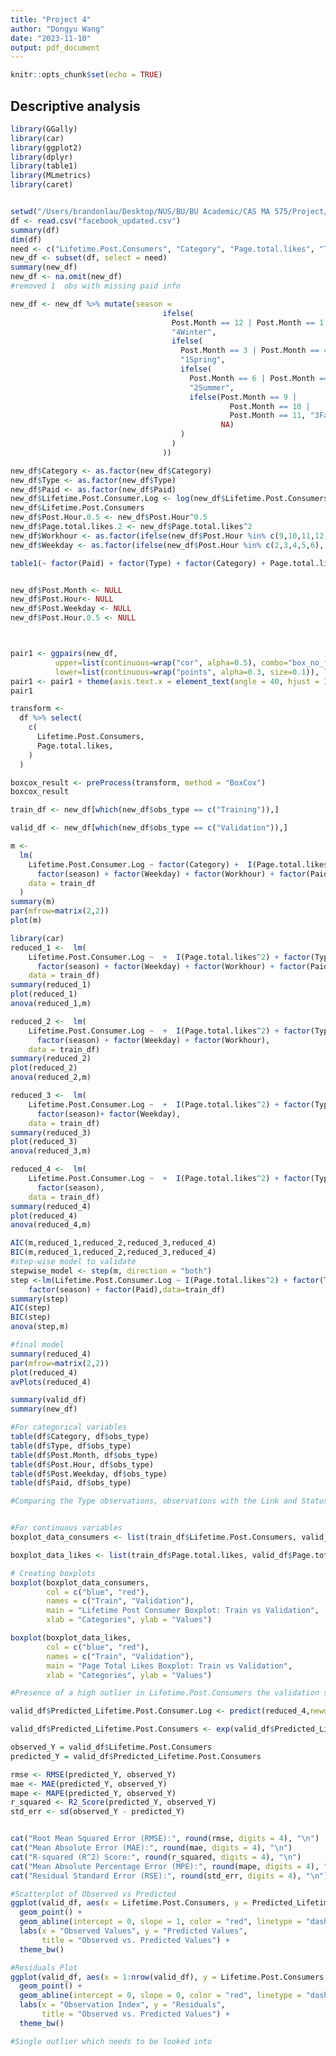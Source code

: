 ```yaml
---
title: "Project 4"
author: "Dongyu Wang"
date: "2023-11-10"
output: pdf_document
---
```


```r
knitr::opts_chunk$set(echo = TRUE)
```

## Descriptive analysis

```r
library(GGally)
library(car)
library(ggplot2)
library(dplyr)
library(table1)
library(MLmetrics)
library(caret)


setwd("/Users/brandonlau/Desktop/NUS/BU/BU Academic/CAS MA 575/Project/facebook-metrics/Updated (Deliverable 4)")
df <- read.csv("facebook_updated.csv")
summary(df)
dim(df)
need <- c("Lifetime.Post.Consumers", "Category", "Page.total.likes", "Type", "Post.Month", "Post.Hour", "Post.Weekday", "Paid","obs_type")
new_df <- subset(df, select = need)
summary(new_df)
new_df <- na.omit(new_df)
#removed 1  obs with missing paid info

new_df <- new_df %>% mutate(season =
                                  ifelse(
                                    Post.Month == 12 | Post.Month == 1 | Post.Month == 2,
                                    "4Winter",
                                    ifelse(
                                      Post.Month == 3 | Post.Month == 4 | Post.Month == 5,
                                      "1Spring",
                                      ifelse(
                                        Post.Month == 6 | Post.Month == 7 | Post.Month == 8,
                                        "2Summer",
                                        ifelse(Post.Month == 9 |
                                                 Post.Month == 10 |
                                                 Post.Month == 11, "3Fall",
                                               NA)
                                      )
                                    )
                                  ))

new_df$Category <- as.factor(new_df$Category)
new_df$Type <- as.factor(new_df$Type)
new_df$Paid <- as.factor(new_df$Paid)
new_df$Lifetime.Post.Consumer.Log <- log(new_df$Lifetime.Post.Consumers)
new_df$Lifetime.Post.Consumers 
new_df$Post.Hour.0.5 <- new_df$Post.Hour^0.5
new_df$Page.total.likes.2 <- new_df$Page.total.likes^2
new_df$Workhour <- as.factor(ifelse(new_df$Post.Hour %in% c(9,10,11,12,13,14,15,16,17), c("Working"),c("Afterwork")))
new_df$Weekday <- as.factor(ifelse(new_df$Post.Hour %in% c(2,3,4,5,6), c("Weekday"),c("Weekend")))

table1(~ factor(Paid) + factor(Type) + factor(Category) + Page.total.likes + Page.total.likes.2 + factor(season) + +factor(Weekday) + factor(Workhour) + Lifetime.Post.Consumer.Log|obs_type,data=new_df)


new_df$Post.Month <- NULL
new_df$Post.Hour<- NULL
new_df$Post.Weekday <- NULL
new_df$Post.Hour.0.5 <- NULL



pair1 <- ggpairs(new_df,
          upper=list(continuous=wrap("cor", alpha=0.5), combo="box_no_facet"),
          lower=list(continuous=wrap("points", alpha=0.3, size=0.1)), labeller = label_wrap_gen(10, multi_line = TRUE)) 
pair1 <- pair1 + theme(axis.text.x = element_text(angle = 40, hjust = 1, size = 5), axis.text.y = element_text(vjust = 1, size = 5), text= element_text(size = 10))
pair1

```

```r
transform <-
  df %>% select(
    c(
      Lifetime.Post.Consumers,
      Page.total.likes,
    )
  )

boxcox_result <- preProcess(transform, method = "BoxCox")
boxcox_result

train_df <- new_df[which(new_df$obs_type == c("Training")),]

valid_df <- new_df[which(new_df$obs_type == c("Validation")),]

m <-
  lm(
    Lifetime.Post.Consumer.Log ~ factor(Category) +  I(Page.total.likes^2) + factor(Type) +
      factor(season) + factor(Weekday) + factor(Workhour) + factor(Paid),
    data = train_df
  )
summary(m)
par(mfrow=matrix(2,2))
plot(m)
```

```r
library(car)
reduced_1 <-  lm(
    Lifetime.Post.Consumer.Log ~  +  I(Page.total.likes^2) + factor(Type) +
      factor(season) + factor(Weekday) + factor(Workhour) + factor(Paid),
    data = train_df)
summary(reduced_1)
plot(reduced_1)
anova(reduced_1,m)

reduced_2 <-  lm(
    Lifetime.Post.Consumer.Log ~  +  I(Page.total.likes^2) + factor(Type) +
      factor(season) + factor(Weekday) + factor(Workhour),
    data = train_df)
summary(reduced_2)
plot(reduced_2)
anova(reduced_2,m)

reduced_3 <-  lm(
    Lifetime.Post.Consumer.Log ~  +  I(Page.total.likes^2) + factor(Type) +
      factor(season)+ factor(Weekday),
    data = train_df)
summary(reduced_3)
plot(reduced_3)
anova(reduced_3,m)

reduced_4 <-  lm(
    Lifetime.Post.Consumer.Log ~  +  I(Page.total.likes^2) + factor(Type) +
      factor(season),
    data = train_df)
summary(reduced_4)
plot(reduced_4)
anova(reduced_4,m)

AIC(m,reduced_1,reduced_2,reduced_3,reduced_4)
BIC(m,reduced_1,reduced_2,reduced_3,reduced_4)
#step-wise model to validate
stepwise_model <- step(m, direction = "both")
step <-lm(Lifetime.Post.Consumer.Log ~ I(Page.total.likes^2) + factor(Type) + 
    factor(season) + factor(Paid),data=train_df)
summary(step)
AIC(step)
BIC(step)
anova(step,m)

#final model
summary(reduced_4)
par(mfrow=matrix(2,2))
plot(reduced_4)
avPlots(reduced_4)
```

```r



summary(valid_df)
summary(new_df)

#For categorical variables
table(df$Category, df$obs_type)
table(df$Type, df$obs_type)
table(df$Post.Month, df$obs_type)
table(df$Post.Hour, df$obs_type)
table(df$Post.Weekday, df$obs_type)
table(df$Paid, df$obs_type)

#Comparing the Type observations, observations with the Link and Status type are missing which may hinder evaluation of the predictive abilities of the model.


#For continuous variables
boxplot_data_consumers <- list(train_df$Lifetime.Post.Consumers, valid_df$Lifetime.Post.Consumers)

boxplot_data_likes <- list(train_df$Page.total.likes, valid_df$Page.total.likes)

# Creating boxplots
boxplot(boxplot_data_consumers, 
        col = c("blue", "red"),
        names = c("Train", "Validation"),
        main = "Lifetime Post Consumer Boxplot: Train vs Validation",
        xlab = "Categories", ylab = "Values")

boxplot(boxplot_data_likes, 
        col = c("blue", "red"),
        names = c("Train", "Validation"),
        main = "Page Total Likes Boxplot: Train vs Validation",
        xlab = "Categories", ylab = "Values")

#Presence of a high outlier in Lifetime.Post.Consumers the validation set, could potentially be a bad leverage point, to be taken note of.

```

```r

valid_df$Predicted_Lifetime.Post.Consumer.Log <- predict(reduced_4,newdata = valid_df)

valid_df$Predicted_Lifetime.Post.Consumers <- exp(valid_df$Predicted_Lifetime.Post.Consumer.Log)

observed_Y = valid_df$Lifetime.Post.Consumers
predicted_Y = valid_df$Predicted_Lifetime.Post.Consumers

rmse <- RMSE(predicted_Y, observed_Y)
mae <- MAE(predicted_Y, observed_Y)
mape <- MAPE(predicted_Y, observed_Y)
r_squared <- R2_Score(predicted_Y, observed_Y)
std_err <- sd(observed_Y - predicted_Y)


cat("Root Mean Squared Error (RMSE):", round(rmse, digits = 4), "\n")
cat("Mean Absolute Error (MAE):", round(mae, digits = 4), "\n")
cat("R-squared (R^2) Score:", round(r_squared, digits = 4), "\n")
cat("Mean Absolute Percentage Error (MPE):", round(mape, digits = 4), "\n")
cat("Residual Standard Error (RSE):", round(std_err, digits = 4), "\n")
```
```r
#Scatterplot of Observed vs Predicted
ggplot(valid_df, aes(x = Lifetime.Post.Consumers, y = Predicted_Lifetime.Post.Consumers)) +
  geom_point() +
  geom_abline(intercept = 0, slope = 1, color = "red", linetype = "dashed") +
  labs(x = "Observed Values", y = "Predicted Values",
       title = "Observed vs. Predicted Values") +
  theme_bw()

#Residuals Plot
ggplot(valid_df, aes(x = 1:nrow(valid_df), y = Lifetime.Post.Consumers-Predicted_Lifetime.Post.Consumers)) +
  geom_point() +
  geom_abline(intercept = 0, slope = 0, color = "red", linetype = "dashed") +
  labs(x = "Observation Index", y = "Residuals",
       title = "Observed vs. Predicted Values") +
  theme_bw()

#Single outlier which needs to be looked into

```
